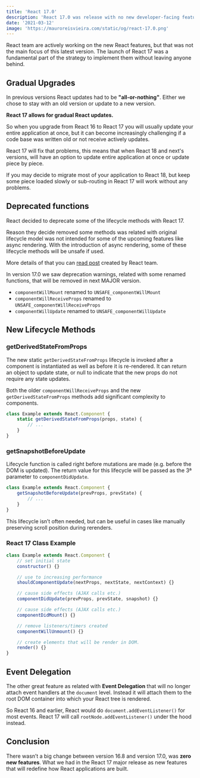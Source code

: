 ```yaml
---
title: 'React 17.0'
description: 'React 17.0 was release with no new developer-facing features, instead React team decided to focused on making it easier to upgrade React itself.'
date: '2021-03-12'
image: 'https://mauroreisvieira.com/static/og/react-17.0.png'
---
```


React team are actively working on the new React features, but that was not the main focus of this latest version.
The launch of React 17 was a fundamental part of the strategy to implement them without leaving anyone behind.

## Gradual Upgrades

In previous versions React updates had to be **"all-or-nothing"**.
Either we chose to stay with an old version or update to a new version.

**React 17 allows for gradual React updates.**

So when you upgrade from React 16 to React 17 you will usually update your entire application at once, but it can become increasingly challenging if a code base was written old or not receive actively updates.

React 17 will fix that problems, this means that when React 18 and next's versions, will have an option to update entire application at once or update piece by piece.

If you may decide to migrate most of your application to React 18, but keep some piece loaded slowly or sub-routing in React 17 will work without any problems.

## Deprecated functions

React decided to deprecate some of the lifecycle methods with React 17.

Reason they decide removed some methods was related with original lifecycle model was not intended for some of the upcoming features like async rendering.
With the introduction of async rendering, some of these lifecycle methods will be unsafe if used.

More details of that you can [read post](https://reactjs.org/blog/2018/03/27/update-on-async-rendering.html) created by React team.

In version 17.0 we saw deprecation warnings, related with some renamed functions, that will be removed in next MAJOR version.

-   `componentWillMount` renamed to `UNSAFE_componentWillMount`
-   `componentWillReceiveProps` renamed to `UNSAFE_componentWillReceiveProps`
-   `componentWillUpdate` renamed to `UNSAFE_componentWillUpdate`

## New Lifecycle Methods

### getDerivedStateFromProps

The new static `getDerivedStateFromProps` lifecycle is invoked after a component is instantiated as well as before it is re-rendered.
It can return an object to update state, or null to indicate that the new props do not require any state updates.

<Alert skin="warning">
    Both the older <code>componentWillReceiveProps</code> and the new
    <code>getDerivedStateFromProps</code> methods add significant complexity to components.
</Alert>

```jsx
class Example extends React.Component {
    static getDerivedStateFromProps(props, state) {
        // ...
    }
}
```

### getSnapshotBeforeUpdate

Lifecycle function is called right before mutations are made (e.g. before the DOM is updated).
The return value for this lifecycle will be passed as the 3ª parameter to `componentDidUpdate`.

```jsx
class Example extends React.Component {
    getSnapshotBeforeUpdate(prevProps, prevState) {
        // ...
    }
}
```

<Alert skin="info">
    This lifecycle isn’t often needed, but can be useful in cases like manually
    preserving scroll position during rerenders.
</Alert>

### React 17 Class Example

```jsx
class Example extends React.Component {
    // set initial state
    constructor() {}

    // use to increasing performance
    shouldComponentUpdate(nextProps, nextState, nextContext) {}

    // cause side effects (AJAX calls etc.)
    componentDidUpdate(prevProps, prevState, snapshot) {}

    // cause side effects (AJAX calls etc.)
    componentDidMount() {}

    // remove listeners/timers created
    componentWillUnmount() {}

    // create elements that will be render in DOM.
    render() {}
}
```

## Event Delegation

The other great feature as related with **Event Delegation** that will no longer attach event handlers at the `document` level.
Instead it will attach them to the root DOM container into which your React tree is rendered.

So React 16 and earlier, React would do `document.addEventListener()` for most events.
React 17 will call `rootNode.addEventListener()` under the hood instead.

## Conclusion

There wasn’t a big change between version 16.8 and version 17.0, was **zero new features**.
What we had in the React 17 major release as new features that will redefine how React applications are built.
